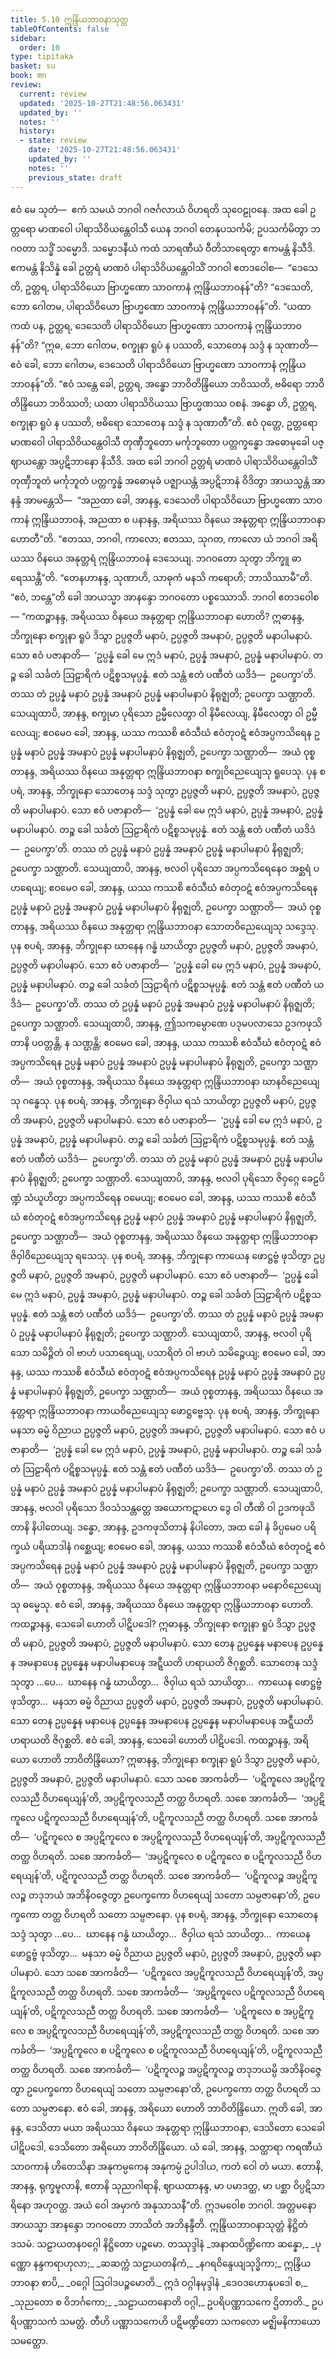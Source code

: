 ```yaml
---
title: 5.10 ဣန္ဒြိယဘာဝနာသုတ္တ
tableOfContents: false
sidebar:
  order: 10
type: tipitaka
basket: su
book: mn
review:
  current: review
  updated: '2025-10-27T21:48:56.063431'
  updated_by: ''
  notes: ''
  history:
  - state: review
    date: '2025-10-27T21:48:56.063431'
    updated_by: ''
    notes: ''
    previous_state: draft
---
```



<ReviewStatus review={frontmatter.review} showDetails={true} />

<HypothesisAnnotation frontmatter={frontmatter} />

<DynamicBreadcrumb />

<Division number="453" book="mn" e="ch" v="24">

<Paragraph number="1275" book="mn">
ဧဝံ မေ သုတံ—  ဧကံ သမယံ ဘဂဝါ ဂဇင်္ဂလာယံ ဝိဟရတိ သုဝေဠုဝနေ. အထ ခေါ ဥတ္တရော မာဏဝေါ ပါရာသိဝိယန္တေဝါသီ ယေန ဘဂဝါ တေနုပသင်္ကမိ; ဥပသင်္ကမိတွာ ဘဂဝတာ သဒ္ဓိံ သမ္မောဒိ. သမ္မောဒနီယံ ကထံ သာရဏီယံ ဝီတိသာရေတွာ ဧကမန္တံ နိသီဒိ. ဧကမန္တံ နိသိန္နံ ခေါ ဥတ္တရံ မာဏဝံ ပါရာသိဝိယန္တေဝါသိံ ဘဂဝါ ဧတဒဝေါစ—  “ဒေသေတိ, ဥတ္တရ, ပါရာသိဝိယော ဗြာဟ္မဏော သာဝကာနံ ဣန္ဒြိယဘာဝနန်”တိ? “ဒေသေတိ, ဘော ဂေါတမ, ပါရာသိဝိယော ဗြာဟ္မဏော သာဝကာနံ ဣန္ဒြိယဘာဝနန်”တိ. “ယထာ ကထံ ပန, ဥတ္တရ, ဒေသေတိ ပါရာသိဝိယော ဗြာဟ္မဏော သာဝကာနံ ဣန္ဒြိယဘာဝနန်”တိ? “ဣဓ, ဘော ဂေါတမ, စက္ခုနာ ရူပံ န ပဿတိ, သောတေန သဒ္ဒံ န သုဏာတိ—  ဧဝံ ခေါ, ဘော ဂေါတမ, ဒေသေတိ ပါရာသိဝိယော ဗြာဟ္မဏော သာဝကာနံ ဣန္ဒြိယဘာဝနန်”တိ. “ဧဝံ သန္တေ ခေါ, ဥတ္တရ, အန္ဓော ဘာဝိတိန္ဒြိယော ဘဝိဿတိ, ဗဓိရော ဘာဝိတိန္ဒြိယော ဘဝိဿတိ; ယထာ ပါရာသိဝိယဿ ဗြာဟ္မဏဿ ဝစနံ. အန္ဓော ဟိ, ဥတ္တရ, စက္ခုနာ ရူပံ န ပဿတိ, ဗဓိရော သောတေန သဒ္ဒံ န သုဏာတီ”တိ. ဧဝံ ဝုတ္တေ, ဥတ္တရော မာဏဝေါ ပါရာသိဝိယန္တေဝါသီ တုဏှီဘူတော မင်္ကုဘူတော ပတ္တက္ခန္ဓော အဓောမုခေါ ပဇ္ဈာယန္တော အပ္ပဋိဘာနော နိသီဒိ.
</Paragraph>

<Paragraph number="1276" book="mn">
အထ ခေါ ဘဂဝါ ဥတ္တရံ မာဏဝံ ပါရာသိဝိယန္တေဝါသိံ တုဏှီဘူတံ မင်္ကုဘူတံ ပတ္တက္ခန္ဓံ အဓောမုခံ ပဇ္ဈာယန္တံ အပ္ပဋိဘာနံ ဝိဒိတွာ အာယသ္မန္တံ အာနန္ဒံ အာမန္တေသိ—  “အညထာ ခေါ, အာနန္ဒ, ဒေသေတိ ပါရာသိဝိယော ဗြာဟ္မဏော သာဝကာနံ ဣန္ဒြိယဘာဝနံ, အညထာ စ ပနာနန္ဒ, အရိယဿ ဝိနယေ အနုတ္တရာ ဣန္ဒြိယဘာဝနာ ဟောတီ”တိ. “ဧတဿ, ဘဂဝါ, ကာလော; ဧတဿ, သုဂတ, ကာလော ယံ ဘဂဝါ အရိယဿ ဝိနယေ အနုတ္တရံ ဣန္ဒြိယဘာဝနံ ဒေသေယျ. ဘဂဝတော သုတွာ ဘိက္ခူ ဓာရေဿန္တီ”တိ. “တေနဟာနန္ဒ, သုဏာဟိ, သာဓုကံ မနသိ ကရောဟိ; ဘာသိဿာမီ”တိ. “ဧဝံ, ဘန္တေ”တိ ခေါ အာယသ္မာ အာနန္ဒော ဘဂဝတော ပစ္စဿောသိ. ဘဂဝါ ဧတဒဝေါစ—
</Paragraph>

</Division>
<Division number="454" book="mn" e="ch" v="24">

<Paragraph number="1277" book="mn">
“ကထဉ္စာနန္ဒ, အရိယဿ ဝိနယေ အနုတ္တရာ ဣန္ဒြိယဘာဝနာ ဟောတိ? ဣဓာနန္ဒ, ဘိက္ခုနော စက္ခုနာ ရူပံ ဒိသွာ ဥပ္ပဇ္ဇတိ မနာပံ, ဥပ္ပဇ္ဇတိ အမနာပံ, ဥပ္ပဇ္ဇတိ မနာပါမနာပံ. သော ဧဝံ ပဇာနာတိ—  ‘ဥပ္ပန္နံ ခေါ မေ ဣဒံ မနာပံ, ဥပ္ပန္နံ အမနာပံ, ဥပ္ပန္နံ မနာပါမနာပံ. တဉ္စ ခေါ သင်္ခတံ ဩဠာရိကံ ပဋိစ္စသမုပ္ပန္နံ. ဧတံ သန္တံ ဧတံ ပဏီတံ ယဒိဒံ—  ဥပေက္ခာ’တိ. တဿ တံ ဥပ္ပန္နံ မနာပံ ဥပ္ပန္နံ အမနာပံ ဥပ္ပန္နံ မနာပါမနာပံ နိရုဇ္ဈတိ; ဥပေက္ခာ သဏ္ဌာတိ. သေယျထာပိ, အာနန္ဒ, စက္ခုမာ ပုရိသော ဥမ္မီလေတွာ ဝါ နိမီလေယျ, နိမီလေတွာ ဝါ ဥမ္မီလေယျ; ဧဝမေဝ ခေါ, အာနန္ဒ, ယဿ ကဿစိ ဧဝံသီဃံ ဧဝံတုဝဋံ ဧဝံအပ္ပကသိရေန ဥပ္ပန္နံ မနာပံ ဥပ္ပန္နံ အမနာပံ ဥပ္ပန္နံ မနာပါမနာပံ နိရုဇ္ဈတိ, ဥပေက္ခာ သဏ္ဌာတိ—  အယံ ဝုစ္စတာနန္ဒ, အရိယဿ ဝိနယေ အနုတ္တရာ ဣန္ဒြိယဘာဝနာ စက္ခုဝိညေယျေသု ရူပေသု.
</Paragraph>

</Division>
<Division number="455" book="mn" e="ch" v="24">

<Paragraph number="1278" book="mn">
ပုန စပရံ, အာနန္ဒ, ဘိက္ခုနော သောတေန သဒ္ဒံ သုတွာ ဥပ္ပဇ္ဇတိ မနာပံ, ဥပ္ပဇ္ဇတိ အမနာပံ, ဥပ္ပဇ္ဇတိ မနာပါမနာပံ. သော ဧဝံ ပဇာနာတိ—  ‘ဥပ္ပန္နံ ခေါ မေ ဣဒံ မနာပံ, ဥပ္ပန္နံ အမနာပံ, ဥပ္ပန္နံ မနာပါမနာပံ. တဉ္စ ခေါ သင်္ခတံ ဩဠာရိကံ ပဋိစ္စသမုပ္ပန္နံ. ဧတံ သန္တံ ဧတံ ပဏီတံ ယဒိဒံ—  ဥပေက္ခာ’တိ. တဿ တံ ဥပ္ပန္နံ မနာပံ ဥပ္ပန္နံ အမနာပံ ဥပ္ပန္နံ မနာပါမနာပံ နိရုဇ္ဈတိ; ဥပေက္ခာ သဏ္ဌာတိ. သေယျထာပိ, အာနန္ဒ, ဗလဝါ ပုရိသော အပ္ပကသိရေနေဝ အစ္ဆရံ ပဟရေယျ; ဧဝမေဝ ခေါ, အာနန္ဒ, ယဿ ကဿစိ ဧဝံသီဃံ ဧဝံတုဝဋံ ဧဝံအပ္ပကသိရေန ဥပ္ပန္နံ မနာပံ ဥပ္ပန္နံ အမနာပံ ဥပ္ပန္နံ မနာပါမနာပံ နိရုဇ္ဈတိ, ဥပေက္ခာ သဏ္ဌာတိ—  အယံ ဝုစ္စတာနန္ဒ, အရိယဿ ဝိနယေ အနုတ္တရာ ဣန္ဒြိယဘာဝနာ သောတဝိညေယျေသု သဒ္ဒေသု.
</Paragraph>

</Division>
<Division number="456" book="mn" e="ch" v="24">

<Paragraph number="1279" book="mn">
ပုန စပရံ, အာနန္ဒ, ဘိက္ခုနော ဃာနေန ဂန္ဓံ ဃာယိတွာ ဥပ္ပဇ္ဇတိ မနာပံ, ဥပ္ပဇ္ဇတိ အမနာပံ, ဥပ္ပဇ္ဇတိ မနာပါမနာပံ. သော ဧဝံ ပဇာနာတိ—  ‘ဥပ္ပန္နံ ခေါ မေ ဣဒံ မနာပံ, ဥပ္ပန္နံ အမနာပံ, ဥပ္ပန္နံ မနာပါမနာပံ. တဉ္စ ခေါ သင်္ခတံ ဩဠာရိကံ ပဋိစ္စသမုပ္ပန္နံ. ဧတံ သန္တံ ဧတံ ပဏီတံ ယဒိဒံ—  ဥပေက္ခာ’တိ. တဿ တံ ဥပ္ပန္နံ မနာပံ ဥပ္ပန္နံ အမနာပံ ဥပ္ပန္နံ မနာပါမနာပံ နိရုဇ္ဈတိ; ဥပေက္ခာ သဏ္ဌာတိ. သေယျထာပိ, အာနန္ဒ, ဤသကမ္ပောဏေ ပဒုမပလာသေ ဥဒကဖုသိတာနိ ပဝတ္တန္တိ, န သဏ္ဌန္တိ; ဧဝမေဝ ခေါ, အာနန္ဒ, ယဿ ကဿစိ ဧဝံသီဃံ ဧဝံတုဝဋံ ဧဝံအပ္ပကသိရေန ဥပ္ပန္နံ မနာပံ ဥပ္ပန္နံ အမနာပံ ဥပ္ပန္နံ မနာပါမနာပံ နိရုဇ္ဈတိ, ဥပေက္ခာ သဏ္ဌာတိ—  အယံ ဝုစ္စတာနန္ဒ, အရိယဿ ဝိနယေ အနုတ္တရာ ဣန္ဒြိယဘာဝနာ ဃာနဝိညေယျေသု ဂန္ဓေသု.
</Paragraph>

</Division>
<Division number="457" book="mn" e="ch" v="24">

<Paragraph number="1280" book="mn">
ပုန စပရံ, အာနန္ဒ, ဘိက္ခုနော ဇိဝှါယ ရသံ သာယိတွာ ဥပ္ပဇ္ဇတိ မနာပံ, ဥပ္ပဇ္ဇတိ အမနာပံ, ဥပ္ပဇ္ဇတိ မနာပါမနာပံ. သော ဧဝံ ပဇာနာတိ—  ‘ဥပ္ပန္နံ ခေါ မေ ဣဒံ မနာပံ, ဥပ္ပန္နံ အမနာပံ, ဥပ္ပန္နံ မနာပါမနာပံ. တဉ္စ ခေါ သင်္ခတံ ဩဠာရိကံ ပဋိစ္စသမုပ္ပန္နံ. ဧတံ သန္တံ ဧတံ ပဏီတံ ယဒိဒံ—  ဥပေက္ခာ’တိ. တဿ တံ ဥပ္ပန္နံ မနာပံ ဥပ္ပန္နံ အမနာပံ ဥပ္ပန္နံ မနာပါမနာပံ နိရုဇ္ဈတိ; ဥပေက္ခာ သဏ္ဌာတိ. သေယျထာပိ, အာနန္ဒ, ဗလဝါ ပုရိသော ဇိဝှဂ္ဂေ ခေဠပိဏ္ဍံ သံယူဟိတွာ အပ္ပကသိရေန ဝမေယျ; ဧဝမေဝ ခေါ, အာနန္ဒ, ယဿ ကဿစိ ဧဝံသီဃံ ဧဝံတုဝဋံ ဧဝံအပ္ပကသိရေန ဥပ္ပန္နံ မနာပံ ဥပ္ပန္နံ အမနာပံ ဥပ္ပန္နံ မနာပါမနာပံ နိရုဇ္ဈတိ, ဥပေက္ခာ သဏ္ဌာတိ—  အယံ ဝုစ္စတာနန္ဒ, အရိယဿ ဝိနယေ အနုတ္တရာ ဣန္ဒြိယဘာဝနာ ဇိဝှါဝိညေယျေသု ရသေသု.
</Paragraph>

</Division>
<Division number="458" book="mn" e="ch" v="24">

<Paragraph number="1281" book="mn">
ပုန စပရံ, အာနန္ဒ, ဘိက္ခုနော ကာယေန ဖောဋ္ဌဗ္ဗံ ဖုသိတွာ ဥပ္ပဇ္ဇတိ မနာပံ, ဥပ္ပဇ္ဇတိ အမနာပံ, ဥပ္ပဇ္ဇတိ မနာပါမနာပံ. သော ဧဝံ ပဇာနာတိ—  ‘ဥပ္ပန္နံ ခေါ မေ ဣဒံ မနာပံ, ဥပ္ပန္နံ အမနာပံ, ဥပ္ပန္နံ မနာပါမနာပံ. တဉ္စ ခေါ သင်္ခတံ ဩဠာရိကံ ပဋိစ္စသမုပ္ပန္နံ. ဧတံ သန္တံ ဧတံ ပဏီတံ ယဒိဒံ—  ဥပေက္ခာ’တိ. တဿ တံ ဥပ္ပန္နံ မနာပံ ဥပ္ပန္နံ အမနာပံ ဥပ္ပန္နံ မနာပါမနာပံ နိရုဇ္ဈတိ; ဥပေက္ခာ သဏ္ဌာတိ. သေယျထာပိ, အာနန္ဒ, ဗလဝါ ပုရိသော သမိဉ္ဇိတံ ဝါ ဗာဟံ ပသာရေယျ, ပသာရိတံ ဝါ ဗာဟံ သမိဉ္ဇေယျ; ဧဝမေဝ ခေါ, အာနန္ဒ, ယဿ ကဿစိ ဧဝံသီဃံ ဧဝံတုဝဋံ ဧဝံအပ္ပကသိရေန ဥပ္ပန္နံ မနာပံ ဥပ္ပန္နံ အမနာပံ ဥပ္ပန္နံ မနာပါမနာပံ နိရုဇ္ဈတိ, ဥပေက္ခာ သဏ္ဌာတိ—  အယံ ဝုစ္စတာနန္ဒ, အရိယဿ ဝိနယေ အနုတ္တရာ ဣန္ဒြိယဘာဝနာ ကာယဝိညေယျေသု ဖောဋ္ဌဗ္ဗေသု.
</Paragraph>

</Division>
<Division number="459" book="mn" e="ch" v="24">

<Paragraph number="1282" book="mn">
ပုန စပရံ, အာနန္ဒ, ဘိက္ခုနော မနသာ ဓမ္မံ ဝိညာယ ဥပ္ပဇ္ဇတိ မနာပံ, ဥပ္ပဇ္ဇတိ အမနာပံ, ဥပ္ပဇ္ဇတိ မနာပါမနာပံ. သော ဧဝံ ပဇာနာတိ—  ‘ဥပ္ပန္နံ ခေါ မေ ဣဒံ မနာပံ, ဥပ္ပန္နံ အမနာပံ, ဥပ္ပန္နံ မနာပါမနာပံ. တဉ္စ ခေါ သင်္ခတံ ဩဠာရိကံ ပဋိစ္စသမုပ္ပန္နံ. ဧတံ သန္တံ ဧတံ ပဏီတံ ယဒိဒံ—  ဥပေက္ခာ’တိ. တဿ တံ ဥပ္ပန္နံ မနာပံ ဥပ္ပန္နံ အမနာပံ ဥပ္ပန္နံ မနာပါမနာပံ နိရုဇ္ဈတိ; ဥပေက္ခာ သဏ္ဌာတိ. သေယျထာပိ, အာနန္ဒ, ဗလဝါ ပုရိသော ဒိဝသံသန္တတ္တေ အယောကဋာဟေ ဒွေ ဝါ တီဏိ ဝါ ဥဒကဖုသိတာနိ နိပါတေယျ. ဒန္ဓော, အာနန္ဒ, ဥဒကဖုသိတာနံ နိပါတော, အထ ခေါ နံ ခိပ္ပမေဝ ပရိက္ခယံ ပရိယာဒါနံ ဂစ္ဆေယျ; ဧဝမေဝ ခေါ, အာနန္ဒ, ယဿ ကဿစိ ဧဝံသီဃံ ဧဝံတုဝဋံ ဧဝံအပ္ပကသိရေန ဥပ္ပန္နံ မနာပံ ဥပ္ပန္နံ အမနာပံ ဥပ္ပန္နံ မနာပါမနာပံ နိရုဇ္ဈတိ, ဥပေက္ခာ သဏ္ဌာတိ—  အယံ ဝုစ္စတာနန္ဒ, အရိယဿ ဝိနယေ အနုတ္တရာ ဣန္ဒြိယဘာဝနာ မနောဝိညေယျေသု ဓမ္မေသု. ဧဝံ ခေါ, အာနန္ဒ, အရိယဿ ဝိနယေ အနုတ္တရာ ဣန္ဒြိယဘာဝနာ ဟောတိ.
</Paragraph>

</Division>
<Division number="460" book="mn" e="ch" v="24">

<Paragraph number="1283" book="mn">
ကထဉ္စာနန္ဒ, သေခေါ ဟောတိ ပါဋိပဒေါ? ဣဓာနန္ဒ, ဘိက္ခုနော စက္ခုနာ ရူပံ ဒိသွာ ဥပ္ပဇ္ဇတိ မနာပံ, ဥပ္ပဇ္ဇတိ အမနာပံ, ဥပ္ပဇ္ဇတိ မနာပါမနာပံ. သော တေန ဥပ္ပန္နေန မနာပေန ဥပ္ပန္နေန အမနာပေန ဥပ္ပန္နေန မနာပါမနာပေန အဋ္ဋီယတိ ဟရာယတိ ဇိဂုစ္ဆတိ. သောတေန သဒ္ဒံ သုတွာ …ပေ…  ဃာနေန ဂန္ဓံ ဃာယိတွာ…  ဇိဝှါယ ရသံ သာယိတွာ…  ကာယေန ဖောဋ္ဌဗ္ဗံ ဖုသိတွာ…  မနသာ ဓမ္မံ ဝိညာယ ဥပ္ပဇ္ဇတိ မနာပံ, ဥပ္ပဇ္ဇတိ အမနာပံ, ဥပ္ပဇ္ဇတိ မနာပါမနာပံ. သော တေန ဥပ္ပန္နေန မနာပေန ဥပ္ပန္နေန အမနာပေန ဥပ္ပန္နေန မနာပါမနာပေန အဋ္ဋီယတိ ဟရာယတိ ဇိဂုစ္ဆတိ. ဧဝံ ခေါ, အာနန္ဒ, သေခေါ ဟောတိ ပါဋိပဒေါ.
</Paragraph>

</Division>
<Division number="461" book="mn" e="ch" v="24">

<Paragraph number="1284" book="mn">
ကထဉ္စာနန္ဒ, အရိယော ဟောတိ ဘာဝိတိန္ဒြိယော? ဣဓာနန္ဒ, ဘိက္ခုနော စက္ခုနာ ရူပံ ဒိသွာ ဥပ္ပဇ္ဇတိ မနာပံ, ဥပ္ပဇ္ဇတိ အမနာပံ, ဥပ္ပဇ္ဇတိ မနာပါမနာပံ. သော သစေ အာကင်္ခတိ—  ‘ပဋိကူလေ အပ္ပဋိကူလသညီ ဝိဟရေယျန်’တိ, အပ္ပဋိကူလသညီ တတ္ထ ဝိဟရတိ. သစေ အာကင်္ခတိ—  ‘အပ္ပဋိကူလေ ပဋိကူလသညီ ဝိဟရေယျန်’တိ, ပဋိကူလသညီ တတ္ထ ဝိဟရတိ. သစေ အာကင်္ခတိ—  ‘ပဋိကူလေ စ အပ္ပဋိကူလေ စ အပ္ပဋိကူလသညီ ဝိဟရေယျန်’တိ, အပ္ပဋိကူလသညီ တတ္ထ ဝိဟရတိ. သစေ အာကင်္ခတိ—  ‘အပ္ပဋိကူလေ စ ပဋိကူလေ စ ပဋိကူလသညီ ဝိဟရေယျန်’တိ, ပဋိကူလသညီ တတ္ထ ဝိဟရတိ. သစေ အာကင်္ခတိ—  ‘ပဋိကူလဉ္စ အပ္ပဋိကူလဉ္စ တဒုဘယံ အဘိနိဝဇ္ဇေတွာ ဥပေက္ခကော ဝိဟရေယျံ သတော သမ္ပဇာနော’တိ, ဥပေက္ခကော တတ္ထ ဝိဟရတိ သတော သမ္ပဇာနော.
</Paragraph>

</Division>
<Division number="462" book="mn" e="ch" v="24">

<Paragraph number="1285" book="mn">
ပုန စပရံ, အာနန္ဒ, ဘိက္ခုနော သောတေန သဒ္ဒံ သုတွာ …ပေ…  ဃာနေန ဂန္ဓံ ဃာယိတွာ…  ဇိဝှါယ ရသံ သာယိတွာ…  ကာယေန ဖောဋ္ဌဗ္ဗံ ဖုသိတွာ…  မနသာ ဓမ္မံ ဝိညာယ ဥပ္ပဇ္ဇတိ မနာပံ, ဥပ္ပဇ္ဇတိ အမနာပံ, ဥပ္ပဇ္ဇတိ မနာပါမနာပံ. သော သစေ အာကင်္ခတိ—  ‘ပဋိကူလေ အပ္ပဋိကူလသညီ ဝိဟရေယျန်’တိ, အပ္ပဋိကူလသညီ တတ္ထ ဝိဟရတိ. သစေ အာကင်္ခတိ—  ‘အပ္ပဋိကူလေ ပဋိကူလသညီ ဝိဟရေယျန်’တိ, ပဋိကူလသညီ တတ္ထ ဝိဟရတိ. သစေ အာကင်္ခတိ—  ‘ပဋိကူလေ စ အပ္ပဋိကူလေ စ အပ္ပဋိကူလသညီ ဝိဟရေယျန်’တိ, အပ္ပဋိကူလသညီ တတ္ထ ဝိဟရတိ. သစေ အာကင်္ခတိ—  ‘အပ္ပဋိကူလေ စ ပဋိကူလေ စ ပဋိကူလသညီ ဝိဟရေယျန်’တိ, ပဋိကူလသညီ တတ္ထ ဝိဟရတိ. သစေ အာကင်္ခတိ—  ‘ပဋိကူလဉ္စ အပ္ပဋိကူလဉ္စ တဒုဘယမ္ပိ အဘိနိဝဇ္ဇေတွာ ဥပေက္ခကော ဝိဟရေယျံ သတော သမ္ပဇာနော’တိ, ဥပေက္ခကော တတ္ထ ဝိဟရတိ သတော သမ္ပဇာနော. ဧဝံ ခေါ, အာနန္ဒ, အရိယော ဟောတိ ဘာဝိတိန္ဒြိယော.
</Paragraph>

</Division>
<Division number="463" book="mn" e="ch" v="24">

<Paragraph number="1286" book="mn">
ဣတိ ခေါ, အာနန္ဒ, ဒေသိတာ မယာ အရိယဿ ဝိနယေ အနုတ္တရာ ဣန္ဒြိယဘာဝနာ, ဒေသိတော သေခေါ ပါဋိပဒေါ, ဒေသိတော အရိယော ဘာဝိတိန္ဒြိယော. ယံ ခေါ, အာနန္ဒ, သတ္ထာရာ ကရဏီယံ သာဝကာနံ ဟိတေသိနာ အနုကမ္ပကေန အနုကမ္ပံ ဥပါဒါယ, ကတံ ဝေါ တံ မယာ. ဧတာနိ, အာနန္ဒ, ရုက္ခမူလာနိ, ဧတာနိ သုညာဂါရာနိ, ဈာယထာနန္ဒ, မာ ပမာဒတ္ထ, မာ ပစ္ဆာ ဝိပ္ပဋိသာရိနော အဟုဝတ္ထ. အယံ ဝေါ အမှာကံ အနုသာသနီ”တိ.
</Paragraph>

<Paragraph number="1287" book="mn">
ဣဒမဝေါစ ဘဂဝါ. အတ္တမနော အာယသ္မာ အာနန္ဒော ဘဂဝတော ဘာသိတံ အဘိနန္ဒီတိ.

</Paragraph>
</Division>

<Paragraph number="1288" type="center" book="mn">
ဣန္ဒြိယဘာဝနာသုတ္တံ နိဋ္ဌိတံ ဒသမံ.



</Paragraph>

<Paragraph number="1289" type="center" book="mn">
သဠာယတနဝဂ္ဂေါ နိဋ္ဌိတော ပဉ္စမော.



</Paragraph>

<Paragraph number="1290" type="center" book="mn">
တဿုဒ္ဒါနံ


</Paragraph>

<Paragraph number="1291" type="verses" book="mn">
_အနာထပိဏ္ဍိကော ဆန္နော,_  
_ပုဏ္ဏော နန္ဒကရာဟုလာ;_  
_ဆဆက္ကံ သဠာယတနိကံ,_  
_နဂရဝိန္ဒေယျသုဒ္ဓိကာ;_  
ဣန္ဒြိယဘာဝနာ စာပိ,_  
_ဝဂ္ဂေါ ဩဝါဒပဉ္စမောတိ._  


</Paragraph>

<Paragraph number="1292" type="center" book="mn">
ဣဒံ ဝဂ္ဂါနမုဒ္ဒါနံ


</Paragraph>

<Paragraph number="1293" type="verses" book="mn">
_ဒေဝဒဟောနုပဒေါ စ,_  
_သုညတော စ ဝိဘင်္ဂကော;_  
_သဠာယတနောတိ ဝဂ္ဂါ,_  
ဥပရိပဏ္ဏာသကေ ဌိတာတိ._  


</Paragraph>

<Paragraph number="1294" type="center" book="mn">
ဥပရိပဏ္ဏာသကံ သမတ္တံ.

  


</Paragraph>

<Paragraph number="1295" type="center" book="mn">
တီဟိ ပဏ္ဏာသကေဟိ ပဋိမဏ္ဍိတော သကလော



</Paragraph>

<Paragraph number="1296" type="center" book="mn">
မဇ္ဈိမနိကာယော သမတ္တော.
</Paragraph>